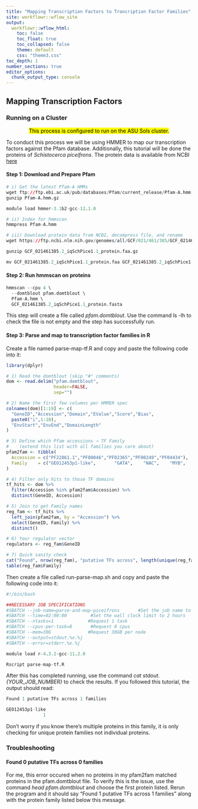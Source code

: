 ```yaml
---
title: "Mapping Transcription Factors to Trancription Factor Families"
site: workflowr::wflow_site
output:
  workflowr::wflow_html:
    toc: false
    toc_float: true
    toc_collapsed: false
    theme: default
    css: "theme3.css"
toc_depth: 1
number_sections: true
editor_options:
  chunk_output_type: console
---
```


## Mapping Transcription Factors {.tabset}


### Running on a Cluster
<center>
<mark> This process is configured to run on the ASU Sols cluster. </mark>
</center>

To conduct this process we will be using HMMER to map our transcription factors against the Pfam database. Additionally, this tutorial will be done the proteins of *Schistocerca piceifrons*. The protein data is available from NCBI [here](https://ftp.ncbi.nlm.nih.gov/genomes/all/GCF/021/461/385/GCF_021461385.2_iqSchPice1.1/)

#### Step 1: Download and Prepare Pfam

```r

# i) Get the latest Pfam-A HMMs
wget ftp://ftp.ebi.ac.uk/pub/databases/Pfam/current_release/Pfam-A.hmm.gz
gunzip Pfam-A.hmm.gz

module load hmmer-3.1b2-gcc-12.1.0 

# ii) Index for hmmscan
hmmpress Pfam-A.hmm

# iii) Download protein data from NCBI, decompress file, and rename
wget https://ftp.ncbi.nlm.nih.gov/genomes/all/GCF/021/461/385/GCF_021461385.2_iqSchPice1.1/GCF_021461385.2_iqSchPice1.1_protein.faa.gz

gunzip GCF_021461385.2_iqSchPice1.1_protein.faa.gz

mv GCF_021461385.2_iqSchPice1.1_protein.faa GCF_021461385.2_iqSchPice1.1_protein.fasta

```

#### Step 2: Run hmmscan on proteins

```r

hmmscan --cpu 4 \
  --domtblout pfam.domtblout \
  Pfam-A.hmm \
  GCF_021461385.2_iqSchPice1.1_protein.fasta

```

This step will create a file called *pfam.domtblout*. Use the command ls -lh to check the file is not empty and the step has successfully run.

#### Step 3: Parse and map to transcription factor families in R

Create a file named parse-map-tf.R and copy and paste the following code into it:

```r
library(dplyr)

# 1) Read the domtblout (skip "#" comments)
dom <- read.delim("pfam.domtblout",
                  header=FALSE,
                  sep="")

# 2) Name the first few columns per HMMER spec
colnames(dom)[1:19] <- c(
  "GeneID","Accession","Domain","EValue","Score","Bias",
  paste0("i",1:10),
  "EnvStart","EnvEnd","DomainLength"
)

# 3) Define which Pfam accessions → TF Family
#    (extend this list with all families you care about)
pfam2fam <- tibble(
  Accession = c("PF22861.1","PF00046","PF02365","PF00249","PF04434"),
  Family    = c("GEO12453p1-like",       "GATA",    "NAC",    "MYB",    "TCP")
)

# 4) Filter only hits to those TF domains
tf_hits <- dom %>%
  filter(Accession %in% pfam2fam$Accession) %>%
  distinct(GeneID, Accession)

# 5) Join to get Family names
reg_fam <- tf_hits %>%
  left_join(pfam2fam, by = "Accession") %>%
  select(GeneID, Family) %>%
  distinct()

# 6) Your regulator vector
regulators <- reg_fam$GeneID

# 7) Quick sanity check
cat("Found", nrow(reg_fam), "putative TFs across", length(unique(reg_fam$Family)), "families\n")
table(reg_fam$Family)

```

Then create a file called run-parse-map.sh and copy and paste the following code into it:

```r
#!/bin/bash

##NECESSARY JOB SPECIFICATIONS
#SBATCH --job-name=parse-and-map-piceifrons       #Set the job name to "psmc-referencegenome"
#SBATCH --time=02:00:00         #Set the wall clock limit to 2 hours
#SBATCH --ntasks=1             #Request 1 task
#SBATCH --cpus-per-task=8       #Request 8 cpus
#SBATCH --mem=30G              #Request 30GB per node
#SBATCH --output=stdout.%x.%j
#SBATCH --error=stderr.%x.%j

module load r-4.3.2-gcc-11.2.0

Rscript parse-map-tf.R

```

After this has completed running, use the command *cat stdout.{YOUR_JOB_NUMBER}* to check the results. If you followed this tutorial, the output should read:

```r

Found 1 putative TFs across 1 families

GEO12453p1-like 
              1 
```

Don't worry if you know there's multiple proteins in this family, it is only checking for unique protein families not individual proteins.

### Troubleshooting

#### Found 0 putative TFs across 0 families
For me, this error occured when no proteins in my pfam2fam matched proteins in the pfam.domtblout file. To verify this is the issue, use the command *head pfam.domtblout* and choose the first protein listed. Rerun the program and it should say "Found 1 putative TFs across 1 families" along with the protein family listed below this message.
